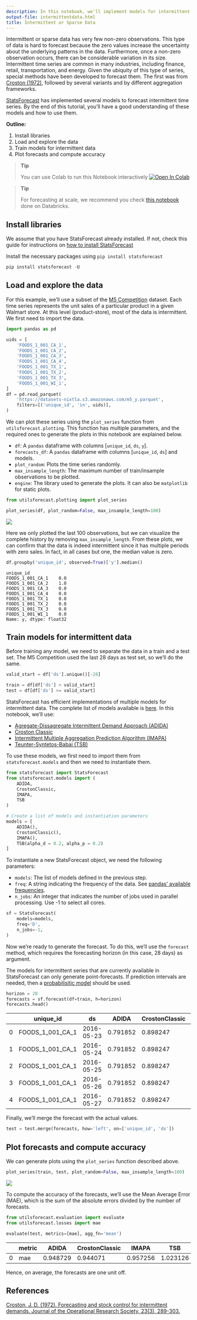 ```yaml
---
description: In this notebook, we'll implement models for intermittent or sparse data
output-file: intermittentdata.html
title: Intermittent or Sparse Data
---
```



Intermittent or sparse data has very few non-zero observations. This
type of data is hard to forecast because the zero values increase the
uncertainty about the underlying patterns in the data. Furthermore, once
a non-zero observation occurs, there can be considerable variation in
its size. Intermittent time series are common in many industries,
including finance, retail, transportation, and energy. Given the
ubiquity of this type of series, special methods have been developed to
forecast them. The first was from [Croston (1972)](#ref), followed by
several variants and by different aggregation frameworks.

[StatsForecast](https://nixtla.github.io/statsforecast/) has implemented
several models to forecast intermittent time series. By the end of this
tutorial, you’ll have a good understanding of these models and how to
use them.

**Outline:**

1.  Install libraries
2.  Load and explore the data
3.  Train models for intermittent data
4.  Plot forecasts and compute accuracy

> **Tip**
>
> You can use Colab to run this Notebook interactively
> <a href="https://colab.research.google.com/github/Nixtla/statsforecast/blob/main/nbs/docs/tutorials/IntermittentData.ipynb" target="_parent"><img src="https://colab.research.google.com/assets/colab-badge.svg" alt="Open In Colab"/></a>

> **Tip**
>
> For forecasting at scale, we recommend you check [this
> notebook](https://www.databricks.com/blog/2022/12/06/intermittent-demand-forecasting-nixtla-databricks.html)
> done on Databricks.

## Install libraries

We assume that you have StatsForecast already installed. If not, check
this guide for instructions on [how to install
StatsForecast](https://nixtla.github.io/statsforecast/examples/installation.html)

Install the necessary packages using `pip install statsforecast`


```python
pip install statsforecast -U
```

## Load and explore the data

For this example, we’ll use a subset of the [M5
Competition](https://www.sciencedirect.com/science/article/pii/S0169207021001187#:~:text=The%20objective%20of%20the%20M5,the%20uncertainty%20around%20these%20forecasts)
dataset. Each time series represents the unit sales of a particular
product in a given Walmart store. At this level (product-store), most of
the data is intermittent. We first need to import the data.


```python
import pandas as pd
```


```python
uids = [
    'FOODS_1_001_CA_1',
    'FOODS_1_001_CA_2',
    'FOODS_1_001_CA_3',
    'FOODS_1_001_CA_4',
    'FOODS_1_001_TX_1',
    'FOODS_1_001_TX_2',
    'FOODS_1_001_TX_3',
    'FOODS_1_001_WI_1',
]
df = pd.read_parquet(
    'https://datasets-nixtla.s3.amazonaws.com/m5_y.parquet',
    filters=[('unique_id', 'in', uids)],
)
```

We can plot these series using the `plot_series` function from
`utilsforecast.plotting`. This function has multiple parameters, and the
required ones to generate the plots in this notebook are explained
below.

-   `df`: A `pandas` dataframe with columns \[`unique_id`, `ds`, `y`\].
-   `forecasts_df`: A `pandas` dataframe with columns \[`unique_id`,
    `ds`\] and models.
-   `plot_random`: Plots the time series randomly.
-   `max_insample_length`: The maximum number of train/insample
    observations to be plotted.
-   `engine`: The library used to generate the plots. It can also be
    `matplotlib` for static plots.


```python
from utilsforecast.plotting import plot_series
```


```python
plot_series(df, plot_random=False, max_insample_length=100)
```

![](/statsforecast/docs/tutorials/IntermittentData_files/figure-markdown_strict/cell-6-output-1.png)

Here we only plotted the last 100 observations, but we can visualize the
complete history by removing `max_insample_length`. From these plots, we
can confirm that the data is indeed intermittent since it has multiple
periods with zero sales. In fact, in all cases but one, the median value
is zero.


```python
df.groupby('unique_id', observed=True)['y'].median()
```

``` text
unique_id
FOODS_1_001_CA_1    0.0
FOODS_1_001_CA_2    1.0
FOODS_1_001_CA_3    0.0
FOODS_1_001_CA_4    0.0
FOODS_1_001_TX_1    0.0
FOODS_1_001_TX_2    0.0
FOODS_1_001_TX_3    0.0
FOODS_1_001_WI_1    0.0
Name: y, dtype: float32
```

## Train models for intermittent data

Before training any model, we need to separate the data in a train and a
test set. The M5 Competition used the last 28 days as test set, so we’ll
do the same.


```python
valid_start = df['ds'].unique()[-28]

train = df[df['ds'] < valid_start]
test = df[df['ds'] >= valid_start]
```

StatsForecast has efficient implementations of multiple models for
intermittent data. The complete list of models available is
[here](https://nixtla.github.io/statsforecast/models.html#sparse-or-intermittent).
In this notebook, we’ll use:

-   [Agregate-Dissagregate Intermittent Demand Approach
    (ADIDA)](https://nixtla.github.io/statsforecast/models.html#adida)
-   [Croston
    Classic](https://nixtla.github.io/statsforecast/models.html#crostonclassic)
-   [Intermittent Multiple Aggregation Prediction Algorithm
    (IMAPA)](https://nixtla.github.io/statsforecast/models.html#imapa)
-   [Teunter-Syntetos-Babai
    (TSB)](https://nixtla.github.io/statsforecast/models.html#tsb)

To use these models, we first need to import them from
`statsforecast.models` and then we need to instantiate them.


```python
from statsforecast import StatsForecast
from statsforecast.models import (
    ADIDA,
    CrostonClassic, 
    IMAPA, 
    TSB
)

# Create a list of models and instantiation parameters 
models = [
    ADIDA(), 
    CrostonClassic(), 
    IMAPA(), 
    TSB(alpha_d = 0.2, alpha_p = 0.2)
]
```

To instantiate a new StatsForecast object, we need the following
parameters:

-   `models`: The list of models defined in the previous step.  
-   `freq`: A string indicating the frequency of the data. See [pandas’
    available
    frequencies](https://pandas.pydata.org/pandas-docs/stable/user_guide/timeseries.html#offset-aliases).
-   `n_jobs`: An integer that indicates the number of jobs used in
    parallel processing. Use -1 to select all cores.


```python
sf = StatsForecast(
    models=models, 
    freq='D', 
    n_jobs=-1,
)
```

Now we’re ready to generate the forecast. To do this, we’ll use the
`forecast` method, which requires the forecasting horizon (in this case,
28 days) as argument.

The models for intermittent series that are currently available in
StatsForecast can only generate point-forecasts. If prediction intervals
are needed, then a [probabilisitic
model](https://nixtla.github.io/statsforecast/#models) should be used.


```python
horizon = 28 
forecasts = sf.forecast(df=train, h=horizon)
forecasts.head()
```

|     | unique_id        | ds         | ADIDA    | CrostonClassic | IMAPA    | TSB      |
|-----|------------------|------------|----------|----------------|----------|----------|
| 0   | FOODS_1_001_CA_1 | 2016-05-23 | 0.791852 | 0.898247       | 0.705835 | 0.434313 |
| 1   | FOODS_1_001_CA_1 | 2016-05-24 | 0.791852 | 0.898247       | 0.705835 | 0.434313 |
| 2   | FOODS_1_001_CA_1 | 2016-05-25 | 0.791852 | 0.898247       | 0.705835 | 0.434313 |
| 3   | FOODS_1_001_CA_1 | 2016-05-26 | 0.791852 | 0.898247       | 0.705835 | 0.434313 |
| 4   | FOODS_1_001_CA_1 | 2016-05-27 | 0.791852 | 0.898247       | 0.705835 | 0.434313 |

Finally, we’ll merge the forecast with the actual values.


```python
test = test.merge(forecasts, how='left', on=['unique_id', 'ds'])
```

## Plot forecasts and compute accuracy

We can generate plots using the `plot_series` function described above.


```python
plot_series(train, test, plot_random=False, max_insample_length=100)
```

![](/statsforecast/docs/tutorials/IntermittentData_files/figure-markdown_strict/cell-13-output-1.png)

To compute the accuracy of the forecasts, we’ll use the Mean Average
Error (MAE), which is the sum of the absolute errors divided by the
number of forecasts.


```python
from utilsforecast.evaluation import evaluate
from utilsforecast.losses import mae
```


```python
evaluate(test, metrics=[mae], agg_fn='mean')
```

|     | metric | ADIDA    | CrostonClassic | IMAPA    | TSB      |
|-----|--------|----------|----------------|----------|----------|
| 0   | mae    | 0.948729 | 0.944071       | 0.957256 | 1.023126 |

Hence, on average, the forecasts are one unit off.

## References

[Croston, J. D. (1972). Forecasting and stock control for intermittent
demands. Journal of the Operational Research Society, 23(3),
289-303.](https://link.springer.com/article/10.1057/jors.1972.50)

